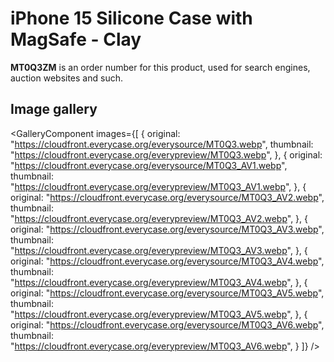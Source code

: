 
# iPhone 15 Silicone Case with MagSafe - Clay

<Callout type='info' emoji='👉🏻'>**MT0Q3ZM** is an order number for this product, used for search engines, auction websites and such.</Callout>

## Image gallery

<GalleryComponent
    images={[
      {
        original: "https://cloudfront.everycase.org/everysource/MT0Q3.webp",
        thumbnail: "https://cloudfront.everycase.org/everypreview/MT0Q3.webp",
      },
      {
        original: "https://cloudfront.everycase.org/everysource/MT0Q3_AV1.webp",
        thumbnail: "https://cloudfront.everycase.org/everypreview/MT0Q3_AV1.webp",
      },
      {
        original: "https://cloudfront.everycase.org/everysource/MT0Q3_AV2.webp",
        thumbnail: "https://cloudfront.everycase.org/everypreview/MT0Q3_AV2.webp",
      },
      {
        original: "https://cloudfront.everycase.org/everysource/MT0Q3_AV3.webp",
        thumbnail: "https://cloudfront.everycase.org/everypreview/MT0Q3_AV3.webp",
      },
      {
        original: "https://cloudfront.everycase.org/everysource/MT0Q3_AV4.webp",
        thumbnail: "https://cloudfront.everycase.org/everypreview/MT0Q3_AV4.webp",
      },
      {
        original: "https://cloudfront.everycase.org/everysource/MT0Q3_AV5.webp",
        thumbnail: "https://cloudfront.everycase.org/everypreview/MT0Q3_AV5.webp",
      },
      {
        original: "https://cloudfront.everycase.org/everysource/MT0Q3_AV6.webp",
        thumbnail: "https://cloudfront.everycase.org/everypreview/MT0Q3_AV6.webp",
      }
    ]}
  />
